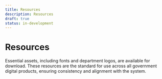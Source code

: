 ```yaml
---
title: Resources
description: Resources
draft: true
status: in-development
---
```


# Resources

Essential assets, including fonts and department logos, are available for download. These resources are the standard for use across all government digital products, ensuring consistency and alignment with the system.
